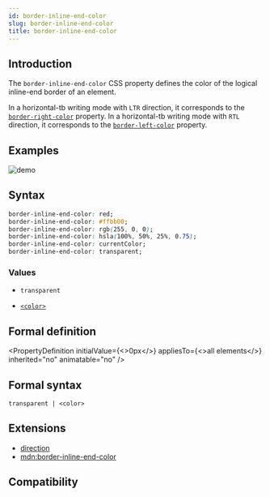 ```yaml
---
id: border-inline-end-color
slug: border-inline-end-color
title: border-inline-end-color
---
```


## Introduction

The `border-inline-end-color` CSS property defines the color of the logical inline-end border of an element.

In a horizontal-tb writing mode with `LTR` direction, it corresponds to the [`border-right-color`](./border-right-color) property.
In a horizontal-tb writing mode with `RTL` direction, it corresponds to the [`border-left-color`](./border-left-color) property.

## Examples

![demo](https://lf-lynx.tiktok-cdns.com/obj/lynx-artifacts-oss-sg/lynx-website/assets/doc/border-color.png)

## Syntax

```css
border-inline-end-color: red;
border-inline-end-color: #ffbb00;
border-inline-end-color: rgb(255, 0, 0);
border-inline-end-color: hsla(100%, 50%, 25%, 0.75);
border-inline-end-color: currentColor;
border-inline-end-color: transparent;
```

### Values

- `transparent`

- [`<color>`](api/css/data-type/color)

## Formal definition


<PropertyDefinition
  initialValue={<>0px</>}
  appliesTo={<>all elements</>}
  inherited="no"
  animatable="no"
/>

## Formal syntax

```
transparent | <color>
```

## Extensions

- [direction](./direction)
- [mdn:border-inline-end-color](https://developer.mozilla.org/en-US/docs/Web/CSS/border-inline-end-color)

## Compatibility


<LegacyCompatTable metadata="css/properties/border-inline-end-color" />
